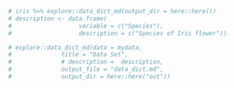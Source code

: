 

```r
# iris %>% explore::data_dict_md(output_dir = here::here())
# description <- data.frame(
#                   variable = c("Species"), 
#                   description = c("Species of Iris flower"))

# explore::data_dict_md(data = mydata, 
#              title = "Data Set", 
#              # description =  description, 
#              output_file = "data_dict.md",
#              output_dir = here::here("out"))
```
